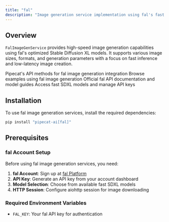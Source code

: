 ```yaml
---
title: "fal"
description: "Image generation service implementation using fal's fast SDXL models"
---
```


## Overview

`FalImageGenService` provides high-speed image generation capabilities using fal's optimized Stable Diffusion XL models. It supports various image sizes, formats, and generation parameters with a focus on fast inference and low-latency image creation.

<CardGroup cols={2}>
  <Card
    title="Fal Image Gen API Reference"
    icon="code"
    href="https://reference-server.pipecat.ai/en/latest/api/pipecat.services.fal.image.html"
  >
    Pipecat's API methods for fal image generation integration
  </Card>
  <Card
    title="Example Implementation"
    icon="play"
    href="https://github.com/pipecat-ai/pipecat/blob/main/examples/foundational/05-sync-speech-and-image.py"
  >
    Browse examples using fal image generation
  </Card>
  <Card title="fal Documentation" icon="book" href="https://fal.ai/docs">
    Official fal API documentation and model guides
  </Card>
  <Card title="fal Platform" icon="image" href="https://fal.ai/">
    Access fast SDXL models and manage API keys
  </Card>
</CardGroup>

## Installation

To use fal image generation services, install the required dependencies:

```bash
pip install "pipecat-ai[fal]"
```

## Prerequisites

### fal Account Setup

Before using fal image generation services, you need:

1. **fal Account**: Sign up at [fal Platform](https://fal.ai/)
2. **API Key**: Generate an API key from your account dashboard
3. **Model Selection**: Choose from available fast SDXL models
4. **HTTP Session**: Configure aiohttp session for image downloading

### Required Environment Variables

- `FAL_KEY`: Your fal API key for authentication

